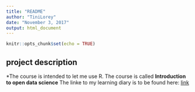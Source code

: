 ```yaml
---
title: "README"
author: "TiniLorey"
date: "November 3, 2017"
output: html_document
---
```


```r
knitr::opts_chunk$set(echo = TRUE)
```

## project description
*The course is intended to let me use R. The course is called __Introduction to open data science__ The linke to my learning diary is to be found here: [link](https://TiniLorey.github.io/IODS-project/)